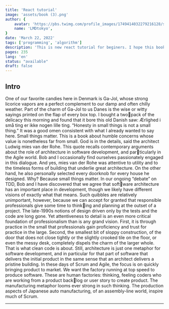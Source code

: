 ```yaml
---
title: 'React tutorial'
image: 'assets/book (3).png'
author: {
    avatar: 'https://pbs.twimg.com/profile_images/1749414032279216128/sxf-SdKE_400x400.jpg',
    name: 'LMDtokyo',
}
date: 'March 22, 2022'
tags: ['programming', 'algorithm']
description: 'This is new react tutorial for beginers. I hope this book help your learning.This is new react tutorial for beginers. I hope this book help your learning.'
pages: 235
lang: 'en'
status: "available"
draft: false
---
```

## Intro

One of our favorite candies here in Denmark is Ga-Jol, whose strong licorice vapors are a
perfect complement to our damp and often chilly weather. Part of the charm of Ga-Jol to
us Danes is the wise or witty sayings printed on the flap of every box top. I bought a twopack of the delicacy this morning and found that it bore this old Danish saw:
Ærlighed i små ting er ikke nogen lille ting.
“Honesty in small things is not a small thing.” It was a good omen consistent with what I
already wanted to say here. Small things matter. This is a book about humble concerns
whose value is nonetheless far from small.
God is in the details, said the architect Ludwig mies van der Rohe. This quote recalls
contemporary arguments about the role of architecture in software development, and particularly in the Agile world. Bob and I occasionally find ourselves passionately engaged in
this dialogue. And yes, mies van der Rohe was attentive to utility and to the timeless forms
of building that underlie great architecture. On the other hand, he also personally selected
every doorknob for every house he designed. Why? Because small things matter.
In our ongoing “debate” on TDD, Bob and I have discovered that we agree that software architecture has an important place in development, though we likely have different
visions of exactly what that means. Such quibbles are relatively unimportant, however,
because we can accept for granted that responsible professionals give some time to thinking and planning at the outset of a project. The late-1990s notions of design driven only by
the tests and the code are long gone. Yet attentiveness to detail is an even more critical
foundation of professionalism than is any grand vision. First, it is through practice in the
small that professionals gain proficiency and trust for practice in the large. Second, the
smallest bit of sloppy construction, of the door that does not close tightly or the slightly
crooked tile on the floor, or even the messy desk, completely dispels the charm of the
larger whole. That is what clean code is about.
Still, architecture is just one metaphor for software development, and in particular for
that part of software that delivers the initial product in the same sense that an architect
delivers a pristine building. In these days of Scrum and Agile, the focus is on quickly
bringing product to market. We want the factory running at top speed to produce software.
These are human factories: thinking, feeling coders who are working from a product backlog or user story to create product. The manufacturing metaphor looms ever strong in such
thinking. The production aspects of Japanese auto manufacturing, of an assembly-line
world, inspire much of Scrum.

---

